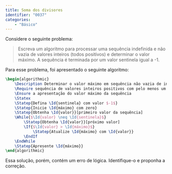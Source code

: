 ```yaml
---
title: Soma dos divisores
identifier: "0037"
categories:
    - "Básico"
---
```


::: {.exercicio .avalia-algoritmo}
Considere o seguinte problema:

> Escreva um algoritmo para processar uma sequência indefinida e não vazia de valores inteiros (todos positivos) e determinar o valor máximo. A sequência é terminada por um valor sentinela igual a -1.

Para esse problema, foi apresentado o seguinte algoritmo:

```latex {.pseudocode}
\begin{algorithmic}
    \Description Determinar o valor máximo em sequência não vazia de inteiros positivos terminada com sentinela
    \Require sequência de valores inteiros positivos com pelo menos um valor e encerrada por um valor igual a -1
    \Ensure a apresentação do valor máximo da sequência
    \Statex
    \Statep{Defina \Id{sentinela} com valor $-1$}
    \Statep{Inicie \Id{máximo} com zero}
    \Statep{Obtenha \Id{valor}}[primeiro valor da sequência]
    \While{$\Id{valor} \neq \Id{sentinela}$}
        \Statep{Obtenha \Id{valor}}[próximo valor]
        \If{$\Id{valor} > \Id{máximo}$}
            \Statep{Atualize \Id{máximo} com \Id{valor}}
        \EndIf
    \EndWhile
    \Statep{Apresente \Id{máximo}}
\end{algorithmic}
```

Essa solução, porém, contém um erro de lógica. Identifique-o e proponha a correção.


:::
